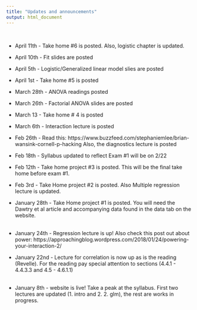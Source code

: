 ```yaml
---
title: "Updates and announcements"
output: html_document
---
```



 <br> 
   
 - April 11th - Take home #6 is posted. Also, logistic chapter is updated.      
     
 - April 10th -  Fit slides are posted  
 
 -  April 5th - Logistic/Generalized linear model slies are posted
 
 - April 1st - Take home #5 is posted
 
 - March 28th - ANOVA readings posted  
   
 - March 26th - Factorial ANOVA slides are posted    
   
 - March 13 - Take home # 4 is posted  
 
 - March 6th - Interaction lecture is posted  
 
 - Feb 26th - Read this: https://www.buzzfeed.com/stephaniemlee/brian-wansink-cornell-p-hacking 
  Also, the diagnostics lecture is posted
 
- Feb 18th - Syllabus updated to reflect Exam #1 will be on 2/22
     
- Feb 12th - Take home project #3 is posted. This will be the final take home before exam #1.      
   
- Feb 3rd - Take Home project #2 is posted. Also Multiple regression lecture is updated.

- January 28th - Take Home project #1 is posted. You will need the Dawtry et al article and accompanying data found in the data tab on the website.   
<br>
- January 24th - Regression lecture is up! Also check this post out about power: https://approachingblog.wordpress.com/2018/01/24/powering-your-interaction-2/
<br>
- January 22nd - Lecture for correlation is now up as is the reading (Revelle). For the reading pay special attention to sections (4.4.1 - 4.4.3.3 and 4.5 - 4.6.1.1)  
<br>

- January 8th - website is live! Take a peak at the syllabus. First two lectures are updated (1. intro and 2. 2. glm), the rest are works in progress. 

